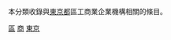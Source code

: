 {{Commonscat|Companies based in Tokyo District }}
本分類收錄與[[東京都|東京都]]區工商業企業機構相關的條目。
[[Category:東京都公司|區]]
[[Category:東京都的特別區|商]]
[[Category:日本各城市公司|東京]]